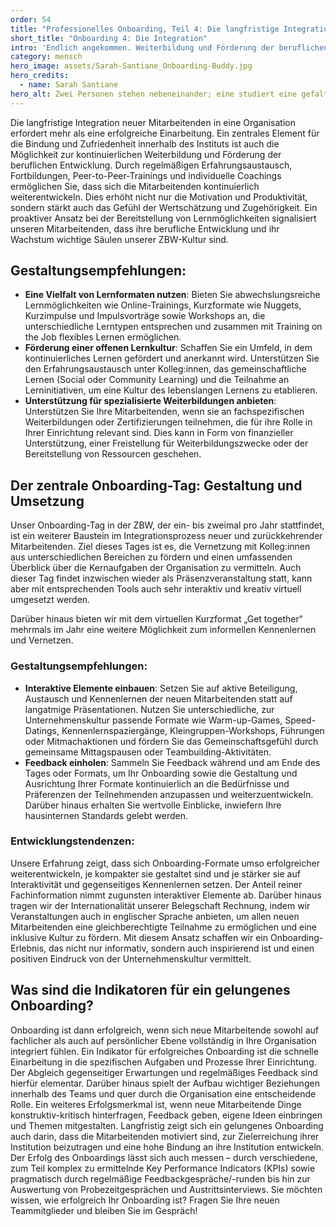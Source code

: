 ---
order: 54
title: "Professionelles Onboarding, Teil 4: Die langfristige Integration"
short_title: "Onboarding 4: Die Integration"
intro: 'Endlich angekommen. Weiterbildung und Förderung der beruflichen Entwicklung und Lernprogramme fördern die Bindung an die Organisation. Ein Überblick.'
category: mensch
hero_image: assets/Sarah-Santiane_Onboarding-Buddy.jpg
hero_credits:
  - name: Sarah Santiane
hero_alt: Zwei Personen stehen nebeneinander; eine studiert eine gefaltete Landkarte, die andere hilft.
---

<Leadin>Die langfristige Integration</Leadin> neuer Mitarbeitenden in eine Organisation erfordert mehr als eine erfolgreiche Einarbeitung. Ein zentrales Element für die Bindung und Zufriedenheit innerhalb des Instituts ist auch die Möglichkeit zur kontinuierlichen Weiterbildung und Förderung der beruflichen Entwicklung. Durch regelmäßigen Erfahrungsaustausch, Fortbildungen, Peer-to-Peer-Trainings und individuelle Coachings ermöglichen Sie, dass sich die Mitarbeitenden kontinuierlich weiterentwickeln. Dies erhöht nicht nur die Motivation und Produktivität, sondern stärkt auch das Gefühl der Wertschätzung und Zugehörigkeit. Ein proaktiver Ansatz bei der Bereitstellung von Lernmöglichkeiten signalisiert unseren Mitarbeitenden, dass ihre berufliche Entwicklung und ihr Wachstum wichtige Säulen unserer ZBW-Kultur sind.

## Gestaltungsempfehlungen:

- **Eine Vielfalt von Lernformaten nutzen**: Bieten Sie abwechslungsreiche Lernmöglichkeiten wie Online-Trainings, Kurzformate wie Nuggets, Kurzimpulse und Impulsvorträge sowie Workshops an, die unterschiedliche Lerntypen entsprechen und zusammen mit Training on the Job flexibles Lernen ermöglichen.
- **Förderung einer offenen Lernkultur**: Schaffen Sie ein Umfeld, in dem kontinuierliches Lernen gefördert und anerkannt wird. Unterstützen Sie den Erfahrungsaustausch unter Kolleg:innen, das gemeinschaftliche Lernen (Social oder Community Learning) und die Teilnahme an Lerninitiativen, um eine Kultur des lebenslangen Lernens zu etablieren.
- **Unterstützung für spezialisierte Weiterbildungen anbieten**: Unterstützen Sie Ihre Mitarbeitenden, wenn sie an fachspezifischen Weiterbildungen oder Zertifizierungen teilnehmen, die für ihre Rolle in Ihrer Einrichtung relevant sind. Dies kann in Form von finanzieller Unterstützung, einer Freistellung für Weiterbildungszwecke oder der Bereitstellung von Ressourcen geschehen.

## Der zentrale Onboarding-Tag: Gestaltung und Umsetzung

Unser Onboarding-Tag in der ZBW, der ein- bis zweimal pro Jahr stattfindet, ist ein weiterer Baustein im Integrationsprozess neuer und zurückkehrender Mitarbeitenden. Ziel dieses Tages ist es, die Vernetzung mit Kolleg:innen aus unterschiedlichen Bereichen zu fördern und einen umfassenden Überblick über die Kernaufgaben der Organisation zu vermitteln. Auch dieser Tag findet inzwischen wieder als Präsenzveranstaltung statt, kann aber mit entsprechenden Tools auch sehr interaktiv und kreativ virtuell umgesetzt werden.

Darüber hinaus bieten wir mit dem virtuellen Kurzformat „Get together“ mehrmals im Jahr eine weitere Möglichkeit zum informellen Kennenlernen und Vernetzen.

### Gestaltungsempfehlungen:

- **Interaktive Elemente einbauen**: Setzen Sie auf aktive Beteiligung, Austausch und Kennenlernen der neuen Mitarbeitenden statt auf langatmige Präsentationen. Nutzen Sie unterschiedliche, zur Unternehmenskultur passende Formate wie Warm-up-Games, Speed-Datings, Kennenlernspaziergänge, Kleingruppen-Workshops, Führungen oder Mitmachaktionen und fördern Sie das Gemeinschaftsgefühl durch gemeinsame Mittagspausen oder Teambuilding-Aktivitäten.
- **Feedback einholen**: Sammeln Sie Feedback während und am Ende des Tages oder Formats, um Ihr Onboarding sowie die Gestaltung und Ausrichtung Ihrer Formate kontinuierlich an die Bedürfnisse und Präferenzen der Teilnehmenden anzupassen und weiterzuentwickeln. Darüber hinaus erhalten Sie wertvolle Einblicke, inwiefern Ihre hausinternen Standards gelebt werden.

### Entwicklungstendenzen:

Unsere Erfahrung zeigt, dass sich Onboarding-Formate umso erfolgreicher weiterentwickeln, je kompakter sie gestaltet sind und je stärker sie auf Interaktivität und gegenseitiges Kennenlernen setzen. Der Anteil reiner Fachinformation nimmt zugunsten interaktiver Elemente ab. Darüber hinaus tragen wir der Internationalität unserer Belegschaft Rechnung, indem wir Veranstaltungen auch in englischer Sprache anbieten, um allen neuen Mitarbeitenden eine gleichberechtigte Teilnahme zu ermöglichen und eine inklusive Kultur zu fördern. Mit diesem Ansatz schaffen wir ein Onboarding-Erlebnis, das nicht nur informativ, sondern auch inspirierend ist und einen positiven Eindruck von der Unternehmenskultur vermittelt.

## Was sind die Indikatoren für ein gelungenes Onboarding?

Onboarding ist dann erfolgreich, wenn sich neue Mitarbeitende sowohl auf fachlicher als auch auf persönlicher Ebene vollständig in Ihre Organisation integriert fühlen. Ein Indikator für erfolgreiches Onboarding ist die schnelle Einarbeitung in die spezifischen Aufgaben und Prozesse Ihrer Einrichtung. Der Abgleich gegenseitiger Erwartungen und regelmäßiges Feedback sind hierfür elementar. Darüber hinaus spielt der Aufbau wichtiger Beziehungen innerhalb des Teams und quer durch die Organisation eine entscheidende Rolle. Ein weiteres Erfolgsmerkmal ist, wenn neue Mitarbeitende Dinge konstruktiv-kritisch hinterfragen, Feedback geben, eigene Ideen einbringen und Themen mitgestalten. Langfristig zeigt sich ein gelungenes Onboarding auch darin, dass die Mitarbeitenden motiviert sind, zur Zielerreichung ihrer Institution beizutragen und eine hohe Bindung an ihre Institution entwickeln. Der Erfolg des Onboardings lässt sich auch messen – durch verschiedene, zum Teil komplex zu ermittelnde Key Performance Indicators (KPIs) sowie pragmatisch durch regelmäßige Feedbackgespräche/-runden bis hin zur Auswertung von Probezeitgesprächen und Austrittsinterviews. Sie möchten wissen, wie erfolgreich Ihr Onboarding ist? Fragen Sie Ihre neuen Teammitglieder und bleiben Sie im Gespräch!


